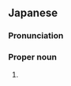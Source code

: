 ==Japanese==
{{ja-kanjitab|のり|こ}}

===Pronunciation===
{{ja-pron|のりこ}}

===Proper noun===
{{ja-pos|proper|のりこ}}

# {{given name|female|lang=ja|sort=のりこ}}